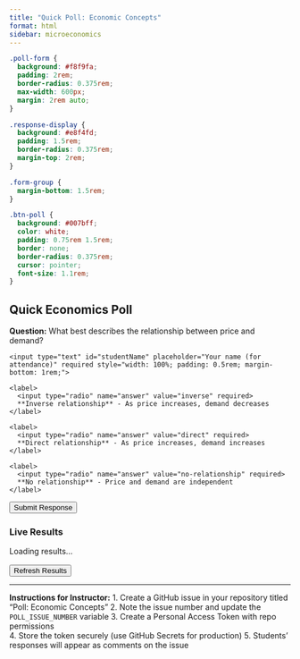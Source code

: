 ```yaml
---
title: "Quick Poll: Economic Concepts"
format: html
sidebar: microeconomics
---
```


```css
.poll-form {
  background: #f8f9fa;
  padding: 2rem;
  border-radius: 0.375rem;
  max-width: 600px;
  margin: 2rem auto;
}

.response-display {
  background: #e8f4fd;
  padding: 1.5rem;
  border-radius: 0.375rem;
  margin-top: 2rem;
}

.form-group {
  margin-bottom: 1.5rem;
}

.btn-poll {
  background: #007bff;
  color: white;
  padding: 0.75rem 1.5rem;
  border: none;
  border-radius: 0.375rem;
  cursor: pointer;
  font-size: 1.1rem;
}
```

::: {.poll-form}
# Quick Economics Poll

**Question:** What best describes the relationship between price and demand?

<form id="pollForm">
  <div class="form-group">
    <input type="text" id="studentName" placeholder="Your name (for attendance)" required style="width: 100%; padding: 0.5rem; margin-bottom: 1rem;">
  </div>
  
  <div class="form-group">
    <label>
      <input type="radio" name="answer" value="inverse" required> 
      **Inverse relationship** - As price increases, demand decreases
    </label>
  </div>
  
  <div class="form-group">
    <label>
      <input type="radio" name="answer" value="direct" required>
      **Direct relationship** - As price increases, demand increases  
    </label>
  </div>
  
  <div class="form-group">
    <label>
      <input type="radio" name="answer" value="no-relationship" required>
      **No relationship** - Price and demand are independent
    </label>
  </div>
  
  <button type="submit" class="btn-poll">Submit Response</button>
</form>
:::

::: {.response-display}
### Live Results
<div id="results">Loading results...</div>
<button onclick="loadResults()" class="btn-poll" style="margin-top: 1rem;">Refresh Results</button>
:::

<script>
// Configuration
const GITHUB_TOKEN = 'your_github_token'; // Store in GitHub Secrets for production
const REPO_OWNER = 'your-username';
const REPO_NAME = 'your-repo-name';
const POLL_ISSUE_NUMBER = 1; // Create an issue for this poll

// Submit poll response
document.getElementById('pollForm').addEventListener('submit', async function(e) {
    e.preventDefault();
    
    const name = document.getElementById('studentName').value;
    const answer = document.querySelector('input[name="answer"]:checked').value;
    
    const comment = `**Student:** ${name}
**Answer:** ${answer}
**Timestamp:** ${new Date().toISOString()}`;
    
    try {
        const response = await fetch(`https://api.github.com/repos/${REPO_OWNER}/${REPO_NAME}/issues/${POLL_ISSUE_NUMBER}/comments`, {
            method: 'POST',
            headers: {
                'Authorization': `token ${GITHUB_TOKEN}`,
                'Accept': 'application/vnd.github.v3+json',
                'Content-Type': 'application/json'
            },
            body: JSON.stringify({
                body: comment
            })
        });
        
        if (response.ok) {
            alert('Response submitted successfully!');
            document.getElementById('pollForm').reset();
            loadResults();
        } else {
            alert('Error submitting response. Please try again.');
        }
    } catch (error) {
        console.error('Error:', error);
        alert('Error submitting response. Please check your connection.');
    }
});

// Load and display results
async function loadResults() {
    try {
        const response = await fetch(`https://api.github.com/repos/${REPO_OWNER}/${REPO_NAME}/issues/${POLL_ISSUE_NUMBER}/comments`);
        const comments = await response.json();
        
        // Parse results
        const results = { inverse: 0, direct: 0, 'no-relationship': 0 };
        const students = new Set();
        
        comments.forEach(comment => {
            const lines = comment.body.split('\n');
            const studentLine = lines.find(line => line.startsWith('**Student:**'));
            const answerLine = lines.find(line => line.startsWith('**Answer:**'));
            
            if (studentLine && answerLine) {
                const student = studentLine.replace('**Student:**', '').trim();
                const answer = answerLine.replace('**Answer:**', '').trim();
                
                // Only count each student once (prevent duplicate votes)
                if (!students.has(student)) {
                    students.add(student);
                    if (results.hasOwnProperty(answer)) {
                        results[answer]++;
                    }
                }
            }
        });
        
        // Display results
        const total = students.size;
        let html = `<h4>Results (${total} responses)</h4>`;
        
        const labels = {
            'inverse': 'Inverse relationship (correct)',
            'direct': 'Direct relationship', 
            'no-relationship': 'No relationship'
        };
        
        Object.entries(results).forEach(([answer, count]) => {
            const percentage = total > 0 ? Math.round((count / total) * 100) : 0;
            html += `
                <div style="margin: 0.5rem 0; display: flex; align-items: center;">
                    <div style="width: 200px; font-weight: 500;">${labels[answer]}:</div>
                    <div style="width: 100px; padding: 0.25rem 0.5rem; background: #007bff; color: white; text-align: center; border-radius: 0.25rem; margin-right: 1rem;">
                        ${count} (${percentage}%)
                    </div>
                    <div style="flex: 1; height: 20px; background: #e9ecef; border-radius: 10px; overflow: hidden;">
                        <div style="width: ${percentage}%; height: 100%; background: #007bff;"></div>
                    </div>
                </div>
            `;
        });
        
        document.getElementById('results').innerHTML = html;
        
    } catch (error) {
        console.error('Error loading results:', error);
        document.getElementById('results').innerHTML = 'Error loading results. Please try again.';
    }
}

// Load results when page loads
document.addEventListener('DOMContentLoaded', loadResults);
</script>

---

**Instructions for Instructor:**
1. Create a GitHub issue in your repository titled "Poll: Economic Concepts"
2. Note the issue number and update the `POLL_ISSUE_NUMBER` variable
3. Create a Personal Access Token with repo permissions  
4. Store the token securely (use GitHub Secrets for production)
5. Students' responses will appear as comments on the issue